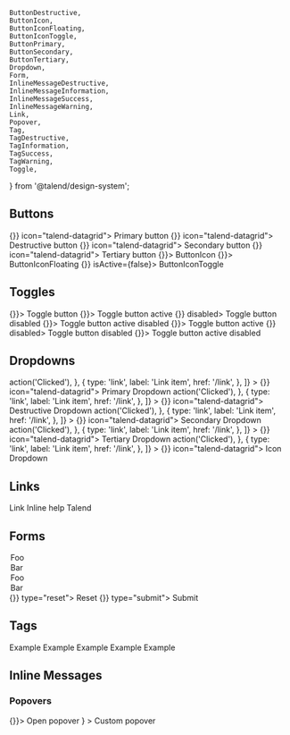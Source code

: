 	ButtonDestructive,
	ButtonIcon,
	ButtonIconFloating,
	ButtonIconToggle,
	ButtonPrimary,
	ButtonSecondary,
	ButtonTertiary,
	Dropdown,
	Form,
	InlineMessageDestructive,
	InlineMessageInformation,
	InlineMessageSuccess,
	InlineMessageWarning,
	Link,
	Popover,
	Tag,
	TagDestructive,
	TagInformation,
	TagSuccess,
	TagWarning,
	Toggle,
} from '@talend/design-system';

<Meta title="Component catalog" />

## Buttons

<Canvas>
	<Story name="Buttons">
		<ButtonPrimary onClick={() => {}} icon="talend-datagrid">
			Primary button
		</ButtonPrimary>
		<ButtonDestructive onClick={() => {}} icon="talend-datagrid">
			Destructive button
		</ButtonDestructive>
		<ButtonSecondary onClick={() => {}} icon="talend-datagrid">
			Secondary button
		</ButtonSecondary>
		<ButtonTertiary onClick={() => {}} icon="talend-datagrid">
			Tertiary button
		</ButtonTertiary>
	</Story>
</Canvas>

<Canvas>
	<Story name="ButtonIcon">
		<ButtonIcon icon="talend-datagrid" onClick={() => {}}>
			ButtonIcon
		</ButtonIcon>
		<ButtonIconFloating icon="talend-datagrid" onClick={() => {}}>
			ButtonIconFloating
		</ButtonIconFloating>
		<ButtonIconToggle icon="talend-datagrid" onClick={() => {}} isActive={false}>
			ButtonIconToggle
		</ButtonIconToggle>
	</Story>
</Canvas>

## Toggles

<Canvas>
	<Story name="Toggles">
		<Toggle icon="talend-datagrid" isActive={false} onClick={() => {}}>
			Toggle button
		</Toggle>
		<Toggle icon="talend-datagrid" isActive={true} onClick={() => {}}>
			Toggle button active
		</Toggle>
		<Toggle icon="talend-datagrid" isActive={false} onClick={() => {}} disabled>
			Toggle button disabled
		</Toggle>
		<Toggle icon="talend-datagrid" isActive disabled onClick={() => {}}>
			Toggle button active disabled
		</Toggle>
		<Toggle icon="talend-datagrid" isActive={true} onClick={() => {}}>
			Toggle button active
		</Toggle>
		<Toggle icon="talend-datagrid" isActive={false} onClick={() => {}} disabled>
			Toggle button disabled
		</Toggle>
		<Toggle icon="talend-datagrid" isActive disabled onClick={() => {}}>
			Toggle button active disabled
		</Toggle>
	</Story>
</Canvas>

## Dropdowns

<Canvas>
	<Story name="Dropdowns" height="20rem">
		<Dropdown
			aria-label="Custom menu"
			items={[
				{
					type: 'title',
					label: 'Title',
				},
				{
					type: 'divider',
				},
				{
					type: 'button',
					label: 'Button item',
					onClick: () => action('Clicked'),
				},
				{
					type: 'link',
					label: 'Link item',
					href: '/link',
				},
			]}
		>
			<ButtonPrimary isDropdown onClick={() => {}} icon="talend-datagrid">
				Primary Dropdown
			</ButtonPrimary>
		</Dropdown>
		<Dropdown
			aria-label="Custom menu"
			items={[
				{
					type: 'title',
					label: 'Title',
				},
				{
					type: 'divider',
				},
				{
					type: 'button',
					label: 'Button item',
					onClick: () => action('Clicked'),
				},
				{
					type: 'link',
					label: 'Link item',
					href: '/link',
				},
			]}
		>
			<ButtonDestructive isDropdown onClick={() => {}} icon="talend-datagrid">
				Destructive Dropdown
			</ButtonDestructive>
		</Dropdown>
		<Dropdown
			aria-label="Custom menu"
			items={[
				{
					type: 'title',
					label: 'Title',
				},
				{
					type: 'divider',
				},
				{
					type: 'button',
					label: 'Button item',
					onClick: () => action('Clicked'),
				},
				{
					type: 'link',
					label: 'Link item',
					href: '/link',
				},
			]}
		>
			<ButtonSecondary isDropdown onClick={() => {}} icon="talend-datagrid">
				Secondary Dropdown
			</ButtonSecondary>
		</Dropdown>
		<Dropdown
			aria-label="Custom menu"
			items={[
				{
					type: 'title',
					label: 'Title',
				},
				{
					type: 'divider',
				},
				{
					type: 'button',
					label: 'Button item',
					onClick: () => action('Clicked'),
				},
				{
					type: 'link',
					label: 'Link item',
					href: '/link',
				},
			]}
		>
			<ButtonTertiary isDropdown onClick={() => {}} icon="talend-datagrid">
				Tertiary Dropdown
			</ButtonTertiary>
		</Dropdown>
		<Dropdown
			aria-label="Custom menu"
			items={[
				{
					type: 'title',
					label: 'Title',
				},
				{
					type: 'divider',
				},
				{
					type: 'button',
					label: 'Button item',
					onClick: () => action('Clicked'),
				},
				{
					type: 'link',
					label: 'Link item',
					href: '/link',
				},
			]}
		>
			<ButtonIcon onClick={() => {}} icon="talend-datagrid">
				Icon Dropdown
			</ButtonIcon>
		</Dropdown>
	</Story>
</Canvas>

## Links

<Canvas>
	<Story name="Links">
		<Link href="#">Link</Link>
		<Link href="#" iconBefore="talend-info-circle">
			Inline help
		</Link>
		<Link href="https://www.talend.com">Talend</Link>
	</Story>
</Canvas>

## Forms

<Canvas>
	<Story name="Forms">
		<Form>
			<Form.Fieldset legend="Form fields">
				<Form.Text name="text" label="Input" />
				<Form.Number
					name="amount"
					label="Amount without decimal"
					min="1"
					step="1"
					prefix="$"
					suffix=".00"
				/>
				<Form.File label="File" name="file" />
				<Form.Password label="Password" name="password" />
				<Form.Datalist label="Datalist" values={['foo', 'bar']} name="datalist" />
				<Form.Search label="Search" name="search" />
				<Form.Textarea label="Textarea" name="textarea" />
				<Form.Select label="Select" name="select">
					<option selected>Foo</option>
					<option>Bar</option>
				</Form.Select>
				<Form.Select label="Select multiple" multiple name="select-multiple">
					<option selected>Foo</option>
					<option selected>Bar</option>
				</Form.Select>
				<Form.Checkbox label="Checkbox" checked name="checkbox" />
				<Form.Radio label="Radio" checked name="radio" />
				<Form.ToggleSwitch label="Switch" checked name="switch" />
			</Form.Fieldset>
			<Form.Buttons>
				<ButtonSecondary onClick={() => {}} type="reset">
					Reset
				</ButtonSecondary>
				<ButtonPrimary onClick={() => {}} type="submit">
					Submit
				</ButtonPrimary>
			</Form.Buttons>
		</Form>
	</Story>
</Canvas>

## Tags

<Canvas>
	<Story name="Tags">
		<Tag>Example</Tag>
		<TagInformation>Example</TagInformation>
		<TagSuccess>Example</TagSuccess>
		<TagWarning>Example</TagWarning>
		<TagDestructive>Example</TagDestructive>
	</Story>
</Canvas>

## Inline Messages

<Canvas>
	<Story name="InlineMessages">
		<InlineMessageInformation
			title={'Lorem ipsum'}
			description={
				'dolor sit amet, consectetur adipiscing elit. Integer gravida orci lacus, vel convallis enim posuere ac.'
			}
			link={{ href: '#', children: 'See more' }}
			withBackground
		/>
		<InlineMessageSuccess
			title={'Lorem ipsum'}
			description={
				'dolor sit amet, consectetur adipiscing elit. Integer gravida orci lacus, vel convallis enim posuere ac.'
			}
			link={{ href: '#', children: 'See more' }}
			withBackground
		/>
		<InlineMessageWarning
			title={'Lorem ipsum'}
			description={
				'dolor sit amet, consectetur adipiscing elit. Integer gravida orci lacus, vel convallis enim posuere ac.'
			}
			link={{ href: '#', children: 'See more' }}
			withBackground
		/>
		<InlineMessageDestructive
			title={'Lorem ipsum'}
			description={
				'dolor sit amet, consectetur adipiscing elit. Integer gravida orci lacus, vel convallis enim posuere ac.'
			}
			link={{ href: '#', children: 'See more' }}
			withBackground
		/>
	</Story>
</Canvas>

### Popovers

<Canvas>
	<Story name="Popovers" height="10rem">
		<Popover
			aria-label="Custom popover"
			disclosure={
				<ButtonIcon icon="talend-question-circle" onClick={() => {}}>
					Open popover
				</ButtonIcon>
			}
		>
			Custom popover
		</Popover>
	</Story>
</Canvas>
